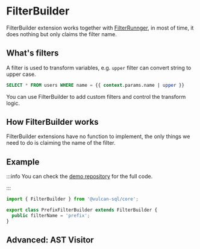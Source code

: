 
# FilterBuilder

FilterBuilder extension works together with [FilterRunnger](./filter-runner), in most of time, it does nothing but only claims the filter name.

## What's filters

A filter is used to transform variables, e.g. `upper` filter can convert string to upper case.

```sql
SELECT * FROM users WHERE name = {{ context.params.name | upper }}
```

You can use FilterBuilder to add custom filters and control the transform logic.

## How FilterBuilder works

FilterBuilder extensions have no function to implement, the only things we need to do is claiming the name of the filter.

## Example

:::info
You can check the [demo repository](https://github.com/Canner/vulcan-sql-extension-demo/blob/main/extensions/filter-runner-and-builder/src/prefixFilterBuilder.ts) for the full code.

:::

```ts
import { FilterBuilder } from '@vulcan-sql/core';

export class PrefixFilterBuilder extends FilterBuilder {
  public filterName = 'prefix';
}
```

## Advanced: AST Visitor

<ASTVisitor name="FilterBuilder" />
